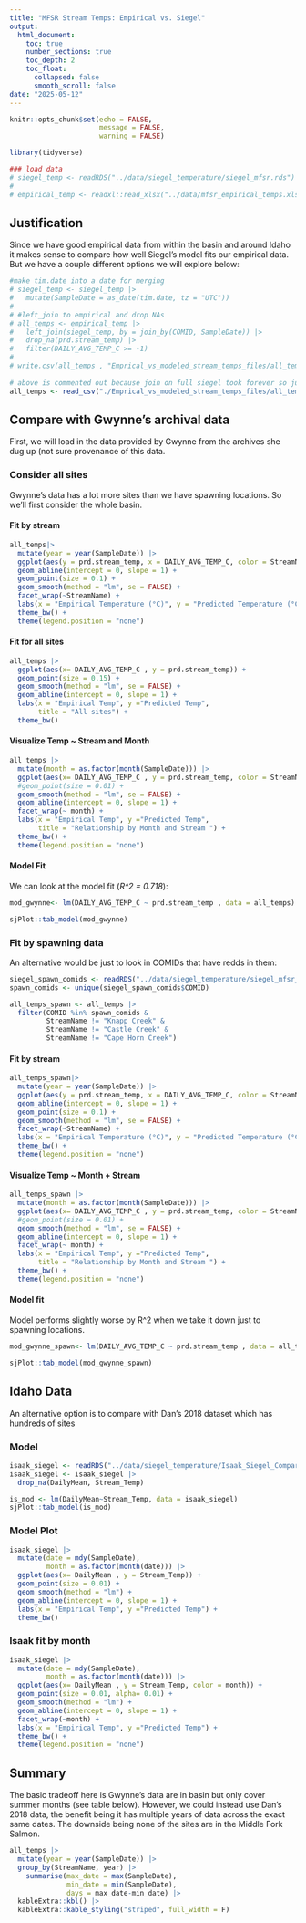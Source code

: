 ```yaml
---
title: "MFSR Stream Temps: Empirical vs. Siegel"
output:
  html_document:
    toc: true
    number_sections: true
    toc_depth: 2
    toc_float:
      collapsed: false
      smooth_scroll: false
date: "2025-05-12"
---
```


```r
knitr::opts_chunk$set(echo = FALSE,
                      message = FALSE,
                      warning = FALSE)

library(tidyverse)

### load data
# siegel_temp <- readRDS("../data/siegel_temperature/siegel_mfsr.rds")
# 
# empirical_temp <- readxl::read_xlsx("../data/mfsr_empirical_temps.xlsx", sheet = 2)
```

## Justification

Since we have good empirical data from within the basin and around Idaho it makes sense to compare how well Siegel's model fits our empirical data. But we have a couple different options we will explore below:

```r

#make tim.date into a date for merging
# siegel_temp <- siegel_temp |> 
#   mutate(SampleDate = as_date(tim.date, tz = "UTC"))
# 
# #left_join to empirical and drop NAs
# all_temps <- empirical_temp |>
#   left_join(siegel_temp, by = join_by(COMID, SampleDate)) |>
#   drop_na(prd.stream_temp) |> 
#   filter(DAILY_AVG_TEMP_C >= -1)
# 
# write.csv(all_temps , "Emprical_vs_modeled_stream_temps_files/all_temps.csv")
  
# above is commented out because join on full siegel took forever so just wrote out a csv
all_temps <- read_csv("./Emprical_vs_modeled_stream_temps_files/all_temps.csv")

```

## Compare with Gwynne's archival data

First, we will load in the data provided by Gwynne from the archives she dug up (not sure provenance of this data.

### Consider all sites

Gwynne's data has a lot more sites than we have spawning locations. So we'll first consider the whole basin.

#### Fit by stream

```r
all_temps|> 
  mutate(year = year(SampleDate)) |> 
  ggplot(aes(y = prd.stream_temp, x = DAILY_AVG_TEMP_C, color = StreamName)) +
  geom_abline(intercept = 0, slope = 1) +
  geom_point(size = 0.1) +
  geom_smooth(method = "lm", se = FALSE) +
  facet_wrap(~StreamName) +
  labs(x = "Empirical Temperature (°C)", y = "Predicted Temperature (°C)") +
  theme_bw() +
  theme(legend.position = "none")
```

#### Fit for all sites

```r

all_temps |> 
  ggplot(aes(x= DAILY_AVG_TEMP_C , y = prd.stream_temp)) +
  geom_point(size = 0.15) +
  geom_smooth(method = "lm", se = FALSE) +
  geom_abline(intercept = 0, slope = 1) +
  labs(x = "Empirical Temp", y ="Predicted Temp",
       title = "All sites") +
  theme_bw()

```

#### Visualize Temp \~ Stream and Month

```r

all_temps |> 
  mutate(month = as.factor(month(SampleDate))) |> 
  ggplot(aes(x= DAILY_AVG_TEMP_C , y = prd.stream_temp, color = StreamName)) +
  #geom_point(size = 0.01) +
  geom_smooth(method = "lm", se = FALSE) +
  geom_abline(intercept = 0, slope = 1) +
  facet_wrap(~ month) +
  labs(x = "Empirical Temp", y ="Predicted Temp",
       title = "Relationship by Month and Stream ") +
  theme_bw() +
  theme(legend.position = "none")
```

#### Model Fit

We can look at the model fit (*R\^2 = 0.718*):

```r
mod_gwynne<- lm(DAILY_AVG_TEMP_C ~ prd.stream_temp , data = all_temps)

sjPlot::tab_model(mod_gwynne)
```

### Fit by spawning data

An alternative would be just to look in COMIDs that have redds in them:

```r
siegel_spawn_comids <- readRDS("../data/siegel_temperature/siegel_mfsr_comid.RDS")
spawn_comids <- unique(siegel_spawn_comids$COMID)

all_temps_spawn <- all_temps |> 
  filter(COMID %in% spawn_comids &
         StreamName != "Knapp Creek" &
         StreamName != "Castle Creek" &
         StreamName != "Cape Horn Creek")

```

#### Fit by stream

```r
all_temps_spawn|> 
  mutate(year = year(SampleDate)) |> 
  ggplot(aes(y = prd.stream_temp, x = DAILY_AVG_TEMP_C, color = StreamName)) +
  geom_abline(intercept = 0, slope = 1) +
  geom_point(size = 0.1) +
  geom_smooth(method = "lm", se = FALSE) +
  facet_wrap(~StreamName) +
  labs(x = "Empirical Temperature (°C)", y = "Predicted Temperature (°C)") +
  theme_bw() +
  theme(legend.position = "none")
```

#### Visualize Temp \~ Month + Stream

```r

all_temps_spawn |> 
  mutate(month = as.factor(month(SampleDate))) |> 
  ggplot(aes(x= DAILY_AVG_TEMP_C , y = prd.stream_temp, color = StreamName)) +
  #geom_point(size = 0.01) +
  geom_smooth(method = "lm", se = FALSE) +
  geom_abline(intercept = 0, slope = 1) +
  facet_wrap(~ month) +
  labs(x = "Empirical Temp", y ="Predicted Temp",
       title = "Relationship by Month and Stream ") +
  theme_bw() +
  theme(legend.position = "none")
```

#### Model fit

Model performs slightly worse by R\^2 when we take it down just to spawning locations.

```r

mod_gwynne_spawn<- lm(DAILY_AVG_TEMP_C ~ prd.stream_temp , data = all_temps_spawn)

sjPlot::tab_model(mod_gwynne_spawn)
```

## Idaho Data

An alternative option is to compare with Dan's 2018 dataset which has hundreds of sites

### Model

```r
isaak_siegel <- readRDS("../data/siegel_temperature/Isaak_Siegel_Compare.rds")
isaak_siegel <- isaak_siegel |> 
  drop_na(DailyMean, Stream_Temp)

is_mod <- lm(DailyMean~Stream_Temp, data = isaak_siegel)
sjPlot::tab_model(is_mod)

```

### Model Plot

```r
isaak_siegel |> 
  mutate(date = mdy(SampleDate),
         month = as.factor(month(date))) |> 
  ggplot(aes(x= DailyMean , y = Stream_Temp)) +
  geom_point(size = 0.01) +
  geom_smooth(method = "lm") +
  geom_abline(intercept = 0, slope = 1) +
  labs(x = "Empirical Temp", y ="Predicted Temp") +
  theme_bw()
```

### Isaak fit by month

```r

isaak_siegel |> 
  mutate(date = mdy(SampleDate),
         month = as.factor(month(date))) |> 
  ggplot(aes(x= DailyMean , y = Stream_Temp, color = month)) +
  geom_point(size = 0.01, alpha= 0.01) +
  geom_smooth(method = "lm") +
  geom_abline(intercept = 0, slope = 1) +
  facet_wrap(~month) +
  labs(x = "Empirical Temp", y ="Predicted Temp") +
  theme_bw() +
  theme(legend.position = "none")

```

## Summary

The basic tradeoff here is Gwynne's data are in basin but only cover summer months (see table below). However, we could instead use Dan's 2018 data, the benefit being it has multiple years of data across the exact same dates. The downside being none of the sites are in the Middle Fork Salmon.

```r
all_temps |> 
  mutate(year = year(SampleDate)) |> 
  group_by(StreamName, year) |> 
    summarise(max_date = max(SampleDate),
              min_date = min(SampleDate),
              days = max_date-min_date) |> 
  kableExtra::kbl() |> 
  kableExtra::kable_styling("striped", full_width = F)
```
